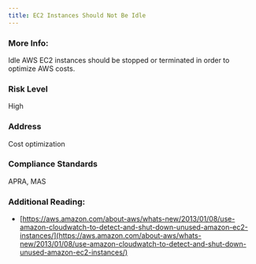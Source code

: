 ```yaml
---
title: EC2 Instances Should Not Be Idle
---
```


### More Info:

Idle AWS EC2 instances should be stopped or terminated in order to optimize AWS costs.

### Risk Level

High

### Address

Cost optimization

### Compliance Standards

APRA, MAS

### Additional Reading:

- [https://aws.amazon.com/about-aws/whats-new/2013/01/08/use-amazon-cloudwatch-to-detect-and-shut-down-unused-amazon-ec2-instances/](https://aws.amazon.com/about-aws/whats-new/2013/01/08/use-amazon-cloudwatch-to-detect-and-shut-down-unused-amazon-ec2-instances/)
